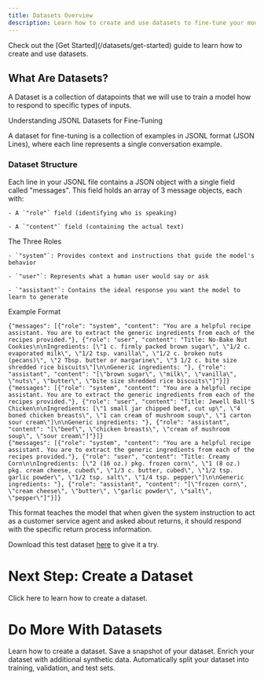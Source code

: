 ```yaml
---
title: Datasets Overview
description: Learn how to create and use datasets to fine-tune your models.
---
```

<Note>
Check out the [Get Started](/datasets/get-started) guide to learn how to create and use datasets.
</Note>

## What Are Datasets?

A Dataset is a collection of datapoints that we will use to train a model how to respond to specific types of inputs.

Understanding JSONL Datasets for Fine-Tuning

A dataset for fine-tuning is a collection of examples in JSONL format (JSON Lines), where each line represents a single conversation example.

### Dataset Structure

Each line in your JSONL file contains a JSON object with a single field called "messages". This field holds an array of 3 message objects, each with:


    - A `"role"` field (identifying who is speaking)

    - A `"content"` field (containing the actual text)


The Three Roles


    - `"system"`: Provides context and instructions that guide the model's behavior

    - `"user"`: Represents what a human user would say or ask

    - `"assistant"`: Contains the ideal response you want the model to learn to generate


Example Format

```jsonl
{"messages": [{"role": "system", "content": "You are a helpful recipe assistant. You are to extract the generic ingredients from each of the recipes provided."}, {"role": "user", "content": "Title: No-Bake Nut Cookies\n\nIngredients: [\"1 c. firmly packed brown sugar\", \"1/2 c. evaporated milk\", \"1/2 tsp. vanilla\", \"1/2 c. broken nuts (pecans)\", \"2 Tbsp. butter or margarine\", \"3 1/2 c. bite size shredded rice biscuits\"]\n\nGeneric ingredients: "}, {"role": "assistant", "content": "[\"brown sugar\", \"milk\", \"vanilla\", \"nuts\", \"butter\", \"bite size shredded rice biscuits\"]"}]}
{"messages": [{"role": "system", "content": "You are a helpful recipe assistant. You are to extract the generic ingredients from each of the recipes provided."}, {"role": "user", "content": "Title: Jewell Ball'S Chicken\n\nIngredients: [\"1 small jar chipped beef, cut up\", \"4 boned chicken breasts\", \"1 can cream of mushroom soup\", \"1 carton sour cream\"]\n\nGeneric ingredients: "}, {"role": "assistant", "content": "[\"beef\", \"chicken breasts\", \"cream of mushroom soup\", \"sour cream\"]"}]}
{"messages": [{"role": "system", "content": "You are a helpful recipe assistant. You are to extract the generic ingredients from each of the recipes provided."}, {"role": "user", "content": "Title: Creamy Corn\n\nIngredients: [\"2 (16 oz.) pkg. frozen corn\", \"1 (8 oz.) pkg. cream cheese, cubed\", \"1/3 c. butter, cubed\", \"1/2 tsp. garlic powder\", \"1/2 tsp. salt\", \"1/4 tsp. pepper\"]\n\nGeneric ingredients: "}, {"role": "assistant", "content": "[\"frozen corn\", \"cream cheese\", \"butter\", \"garlic powder\", \"salt\", \"pepper\"]"}]}
```

This format teaches the model that when given the system instruction to act as a customer service agent and asked about returns, it should respond with the specific return process information.

Download this test dataset [here](https://github.com/prem-ai/datasets/blob/main/test_dataset.jsonl) to give it a try.

# Next Step: Create a Dataset

<Card title="Create a Dataset" icon="database" href="/datasets/get-started">
  Click here to learn how to create a dataset.
</Card>

# Do More With Datasets

<CardGroup cols={2}>
  <Card title="Create a Dataset" icon="database" href="/datasets/get-started">
    Learn how to create a dataset.
  </Card>
  <Card title="Create a Snapshot" icon="camera" href="/datasets/create-snapshot">
    Save a snapshot of your dataset.
  </Card>
  <Card title="Enrich a Dataset" icon="sparkles" href="/datasets/enrich-dataset">
    Enrich your dataset with additional synthetic data.
  </Card>
  <Card title="Autosplit a Dataset" icon="arrows-split-up-and-left" href="/datasets/autosplit-dataset">
    Automatically split your dataset into training, validation, and test sets.
  </Card>
</CardGroup>
